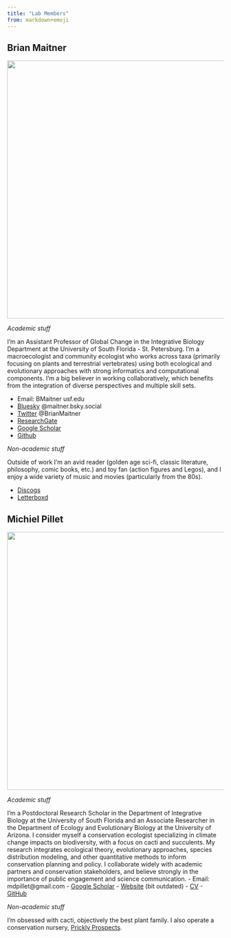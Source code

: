 ```yaml
---
title: "Lab Members"
from: markdown+emoji
---
```


## Brian Maitner

![](assets/images/vlcsnap-2023-05-03-08h34m51s543.png){width=600 fig-align="center"}

*Academic stuff*

I'm an Assistant Professor of Global Change in the Integrative Biology Department at the University of South Florida - St. Petersburg. I'm a macroecologist and community ecologist who works across taxa (primarily focusing on plants and terrestrial vertebrates) using both ecological and evolutionary approaches with strong informatics and computational components. I'm a big believer in working collaboratively, which benefits from the integration of diverse perspectives and multiple skill sets. 

- Email: BMaitner <at> usf.edu
- [Bluesky](https://bsky.app/profile/maitner.bsky.social) @maitner.bsky.social
- [Twitter](https://x.com/BrianMaitner) @BrianMaitner
- [ResearchGate](https://www.researchgate.net/profile/Brian-Maitner)
- [Google Scholar](https://scholar.google.com/citations?user=GVb9deIAAAAJ&hl=en)
- [Github](https://github.com/bmaitner)

*Non-academic stuff*

Outside of work I'm an avid reader (golden age sci-fi, classic literature, philosophy, comic books, etc.) and toy fan (action figures and Legos), and I enjoy a wide variety of music and movies (particularly from the 80s).

- [Discogs](https://www.discogs.com/user/bmaitner)
- [Letterboxd](https://letterboxd.com/maitner/)

## Michiel Pillet

![](assets/images/Mich.jpg){width=600 fig-align="center"}

*Academic stuff*

I'm a Postdoctoral Research Scholar in the Department of Integrative Biology at the University of South Florida and an Associate Researcher in the Department of Ecology and Evolutionary Biology at the University of Arizona. I consider myself a conservation ecologist specializing in climate change impacts on biodiversity, with a focus on cacti and succulents. My research integrates ecological theory, evolutionary approaches, species distribution modeling, and other quantitative methods to inform conservation planning and policy. I collaborate widely with academic partners and conservation stakeholders, and believe strongly in the importance of public engagement and science communication.
- Email: mdpillet@gmail.com
- [Google Scholar](https://scholar.google.com/citations?user=Y7Y2MxsAAAAJ&hl=en)
- [Website](https://mdpillet.github.io/Website/) (bit outdated)
- [CV](https://mdpillet.github.io/Website/cv.pdf)
- [GitHub](https://github.com/mdpillet)

*Non-academic stuff*

I'm obsessed with cacti, objectively the best plant family. I also operate a conservation nursery, [Prickly Prospects](https://pricklyprospects.com/).